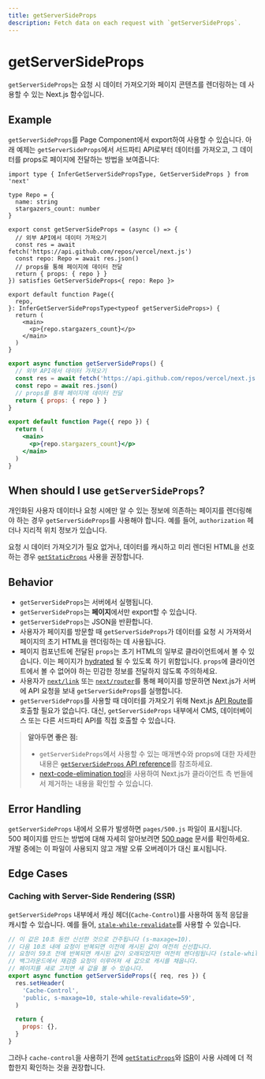```yaml
---
title: getServerSideProps
description: Fetch data on each request with `getServerSideProps`.
---
```


# getServerSideProps

`getServerSideProps`는 요청 시 데이터 가져오기와 페이지 콘텐츠를 렌더링하는 데 사용할 수 있는 Next.js 함수입니다.

## Example

`getServerSideProps`를 Page Component에서 export하여 사용할 수 있습니다. 아래 예제는 `getServerSideProps`에서 서드파티 API로부터 데이터를 가져오고, 그 데이터를 props로 페이지에 전달하는 방법을 보여줍니다:

```tsx filename="pages/index.tsx" switcher
import type { InferGetServerSidePropsType, GetServerSideProps } from 'next'

type Repo = {
  name: string
  stargazers_count: number
}

export const getServerSideProps = (async () => {
  // 외부 API에서 데이터 가져오기
  const res = await fetch('https://api.github.com/repos/vercel/next.js')
  const repo: Repo = await res.json()
  // props를 통해 페이지에 데이터 전달
  return { props: { repo } }
}) satisfies GetServerSideProps<{ repo: Repo }>

export default function Page({
  repo,
}: InferGetServerSidePropsType<typeof getServerSideProps>) {
  return (
    <main>
      <p>{repo.stargazers_count}</p>
    </main>
  )
}
```

```jsx filename="pages/index.js" switcher
export async function getServerSideProps() {
  // 외부 API에서 데이터 가져오기
  const res = await fetch('https://api.github.com/repos/vercel/next.js')
  const repo = await res.json()
  // props를 통해 페이지에 데이터 전달
  return { props: { repo } }
}

export default function Page({ repo }) {
  return (
    <main>
      <p>{repo.stargazers_count}</p>
    </main>
  )
}
```

## When should I use `getServerSideProps`?

개인화된 사용자 데이터나 요청 시에만 알 수 있는 정보에 의존하는 페이지를 렌더링해야 하는 경우 `getServerSideProps`를 사용해야 합니다. 예를 들어, `authorization` 헤더나 지리적 위치 정보가 있습니다.

요청 시 데이터 가져오기가 필요 없거나, 데이터를 캐시하고 미리 렌더된 HTML을 선호하는 경우 [`getStaticProps`](/docs/pages/building-your-application/data-fetching/get-static-props) 사용을 권장합니다.

## Behavior

- `getServerSideProps`는 서버에서 실행됩니다.
- `getServerSideProps`는 **페이지**에서만 export할 수 있습니다.
- `getServerSideProps`는 JSON을 반환합니다.
- 사용자가 페이지를 방문할 때 `getServerSideProps`가 데이터를 요청 시 가져와서 페이지의 초기 HTML을 렌더링하는 데 사용됩니다.
- 페이지 컴포넌트에 전달된 `props`는 초기 HTML의 일부로 클라이언트에서 볼 수 있습니다. 이는 페이지가 [hydrated](https://react.dev/reference/react-dom/hydrate) 될 수 있도록 하기 위함입니다. `props`에 클라이언트에서 볼 수 없어야 하는 민감한 정보를 전달하지 않도록 주의하세요.
- 사용자가 [`next/link`](/docs/pages/api-reference/components/link) 또는 [`next/router`](/docs/pages/api-reference/functions/use-router)를 통해 페이지를 방문하면 Next.js가 서버에 API 요청을 보내 `getServerSideProps`를 실행합니다.
- `getServerSideProps`를 사용할 때 데이터를 가져오기 위해 Next.js [API Route](/docs/pages/building-your-application/routing/api-routes)를 호출할 필요가 없습니다. 대신, `getServerSideProps` 내부에서 CMS, 데이터베이스 또는 다른 서드파티 API를 직접 호출할 수 있습니다.

> **알아두면 좋은 점:**
>
> - `getServerSideProps`에서 사용할 수 있는 매개변수와 props에 대한 자세한 내용은 [`getServerSideProps` API reference](/docs/pages/api-reference/functions/get-server-side-props)를 참조하세요.
> - [next-code-elimination tool](https://next-code-elimination.vercel.app/)을 사용하여 Next.js가 클라이언트 측 번들에서 제거하는 내용을 확인할 수 있습니다.

## Error Handling

`getServerSideProps` 내에서 오류가 발생하면 `pages/500.js` 파일이 표시됩니다. 500 페이지를 만드는 방법에 대해 자세히 알아보려면 [500 page](/docs/pages/building-your-application/routing/custom-error#500-page) 문서를 확인하세요. 개발 중에는 이 파일이 사용되지 않고 개발 오류 오버레이가 대신 표시됩니다.

## Edge Cases

### Caching with Server-Side Rendering (SSR)

`getServerSideProps` 내부에서 캐싱 헤더(`Cache-Control`)를 사용하여 동적 응답을 캐시할 수 있습니다. 예를 들어, [`stale-while-revalidate`](https://web.dev/stale-while-revalidate/)를 사용할 수 있습니다.

```jsx
// 이 값은 10초 동안 신선한 것으로 간주됩니다 (s-maxage=10).
// 다음 10초 내에 요청이 반복되면 이전에 캐시된 값이 여전히 신선합니다.
// 요청이 59초 전에 반복되면 캐시된 값이 오래되었지만 여전히 렌더링됩니다 (stale-while-revalidate=59).
// 백그라운드에서 재검증 요청이 이루어져 새 값으로 캐시를 채웁니다.
// 페이지를 새로 고치면 새 값을 볼 수 있습니다.
export async function getServerSideProps({ req, res }) {
  res.setHeader(
    'Cache-Control',
    'public, s-maxage=10, stale-while-revalidate=59',
  )

  return {
    props: {},
  }
}
```

그러나 `cache-control`을 사용하기 전에 [`getStaticProps`](/docs/pages/building-your-application/data-fetching/get-static-props)와 [ISR](/docs/pages/building-your-application/data-fetching/incremental-static-regeneration)이 사용 사례에 더 적합한지 확인하는 것을 권장합니다.
